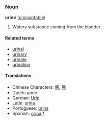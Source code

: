 ===Noun===
'''urine''' ([[uncountable]])

# Watery substance coming from the bladder.

====Related terms====
*[[urinal]]
*[[urinary]]
*[[urinate]]
*[[urination]]

====Translations====
*Chinese Characters: [[尿]], [[尿]]
*Dutch: urine
*German: [[Urin]]
*Latin: [[urina]]
*Portuguese: [[urina]]
*Spanish: [[orina]] ''f''